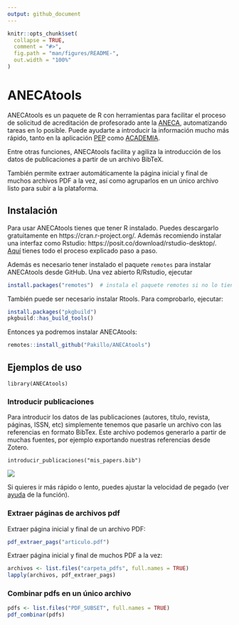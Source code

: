 ```yaml
---
output: github_document
---
```


<!-- README.md is generated from README.Rmd. Please edit that file -->

```r
knitr::opts_chunk$set(
  collapse = TRUE,
  comment = "#>",
  fig.path = "man/figures/README-",
  out.width = "100%"
)
```

# ANECAtools

<!-- badges: start -->
<!-- badges: end -->

ANECAtools es un paquete de R con herramientas para facilitar el proceso de solicitud de acreditación de profesorado ante la [ANECA](https://www.aneca.es/), automatizando tareas en lo posible. Puede ayudarte a introducir la información mucho más rápido, tanto en la aplicación [PEP](https://www.aneca.es/personal-contratado) como [ACADEMIA](https://www.aneca.es/personal-funcionario).

Entre otras funciones, ANECAtools facilita y agiliza la introducción de los datos de publicaciones a partir de un archivo BibTeX. 

También permite extraer automáticamente la página inicial y final de muchos archivos PDF a la vez, así como agruparlos en un único archivo listo para subir a la plataforma.

## Instalación

Para usar ANECAtools tienes que tener R instalado. Puedes descargarlo gratuitamente en https://cran.r-project.org/. Además recomiendo instalar una interfaz como Rstudio: https://posit.co/download/rstudio-desktop/. [Aquí](https://datacritica.org/2021/03/18/instalacion-de-r-y-rstudio-en-windows/) tienes todo el proceso explicado paso a paso.

Además es necesario tener instalado el paquete `remotes` para instalar ANECAtools desde GitHub. Una vez abierto R/Rstudio, ejecutar

``` r
install.packages("remotes")  # instala el paquete remotes si no lo tienes instalado
```

También puede ser necesario instalar Rtools. Para comprobarlo, ejecutar:

``` r
install.packages("pkgbuild")  
pkgbuild::has_build_tools()
```

Entonces ya podremos instalar ANECAtools:

``` r
remotes::install_github("Pakillo/ANECAtools")
```

## Ejemplos de uso

`library(ANECAtools)`

### Introducir publicaciones

Para introducir los datos de las publicaciones (autores, título, revista, páginas, ISSN, etc) simplemente tenemos que pasarle un archivo con las referencias en formato BibTex. Este archivo podemos generarlo a partir de muchas fuentes, por ejemplo exportando nuestras referencias desde Zotero.

`introducir_publicaciones("mis_papers.bib")`

![](man/figures/ANECAtools.gif)

Si quieres ir más rápido o lento, puedes ajustar la velocidad de pegado (ver [ayuda](https://pakillo.github.io/ANECAtools/reference/introducir_publicaciones.html) de la función).


### Extraer páginas de archivos pdf

Extraer página inicial y final de un archivo PDF:

```r
pdf_extraer_pags("articulo.pdf")
```

Extraer página inicial y final de muchos PDF a la vez:

```r
archivos <- list.files("carpeta_pdfs", full.names = TRUE)
lapply(archivos, pdf_extraer_pags)
```


### Combinar pdfs en un único archivo

```r
pdfs <- list.files("PDF_SUBSET", full.names = TRUE)
pdf_combinar(pdfs)
```


